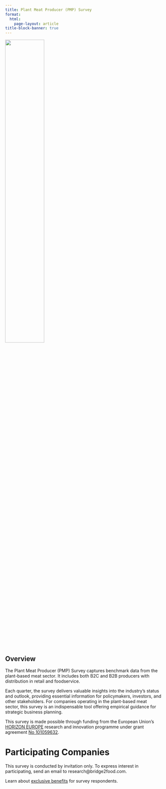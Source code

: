 ```yaml
---
title: Plant Meat Producer (PMP) Survey
format: 
  html:
    page-layout: article
title-block-banner: true
---
```


:::{.column-body}
![](/assets/images/logos/EN_Co-fundedbytheEU_RGB_POS.png){width=50% fig-align="center"}
:::

::: {.hidden}
# Overview 
:::

The Plant Meat Producer (PMP) Survey captures benchmark data from the plant-based meat sector. It includes both B2C and B2B producers with distribution in retail and foodservice.

Each quarter, the survey delivers valuable insights into the industry’s status and outlook, providing essential information for policymakers, investors, and other stakeholders. For companies operating in the plant-based meat sector, this survey is an indispensable tool offering empirical guidance for strategic business planning.

This survey is made possible through funding from the European Union's [HORIZON EUROPE](https://research-and-innovation.ec.europa.eu/funding/funding-opportunities/funding-programmes-and-open-calls/horizon-europe_en) research and innovation programme under grant agreement [No 101059632](https://ec.europa.eu/info/funding-tenders/opportunities/portal/screen/opportunities/projects-details/43108390/101059632/HORIZON).

# Participating Companies

This survey is conducted by invitation only. To express interest in participating, send an email to research@bridge2food.com.

Learn about [exclusive benefits](/surveys/#participating-companies) for survey respondents.

